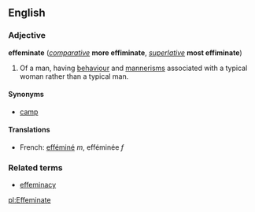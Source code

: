 ==English==
===Adjective===
'''effeminate''' (''[[comparative]]'' '''more effiminate''', ''[[superlative]]'' '''most effiminate''')

#Of a man, having [[behaviour]] and [[mannerism]]s associated with a typical woman rather than a typical man.

====Synonyms====
*[[camp]]

====Translations====
*French: [[efféminé]] ''m'', efféminée ''f''

===Related terms===
*[[effeminacy]]

[[pl:Effeminate]]